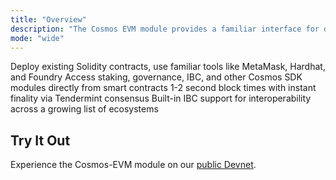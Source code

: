 ```yaml
---
title: "Overview"
description: "The Cosmos EVM module provides a familiar interface for develop"
mode: "wide"
---
```



<CardGroup cols={2}>
  <Card title="Full Ethereum Compatibility" icon="ethereum">
    Deploy existing Solidity contracts, use familiar tools like MetaMask, Hardhat, and Foundry
  </Card>
  <Card title="Cosmos Native Features" icon="link">
    Access staking, governance, IBC, and other Cosmos SDK modules directly from smart contracts
  </Card>
  <Card title="Instant Finality" icon="zap">
    1-2 second block times with instant finality via Tendermint consensus
  </Card>
  <Card title="Cross-Chain Ready" icon="globe">
    Built-in IBC support for interoperability across a growing list of ecosystems
  </Card>
</CardGroup>

## Try It Out

Experience the Cosmos-EVM module on our [public Devnet](/docs/documentation/devnet/get-tokens).
